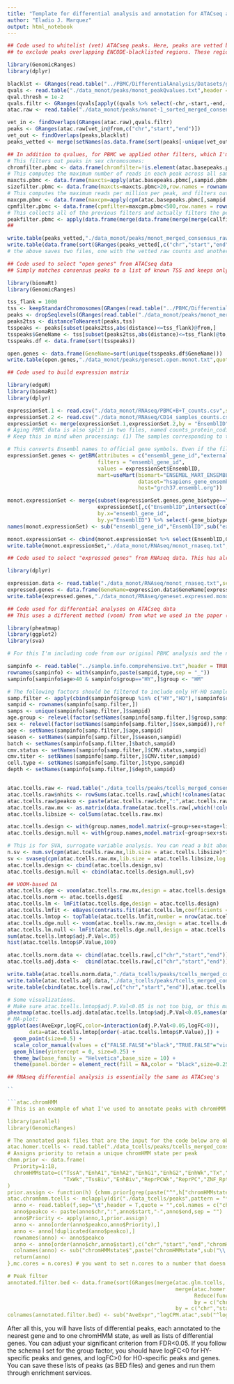 ```yaml
---
title: "Template for differential analysis and annotation for ATACseq and RNAseq data"
author: "Eladio J. Marquez"
output: html_notebook
---
```


```r
## Code used to whitelist (vet) ATACseq peaks. Here, peaks are vetted by qvalue (a measure of how much the peak is different from its local background) and 
## to exclude peaks overlapping ENCODE-blacklisted regions. These regions often suffer from poor mappability and reads there cannot be trusted.

library(GenomicRanges)
library(dplyr)

blacklst <- GRanges(read.table("../PBMC/DifferentialAnalysis/Datasets/genome/hg19.blacklists_merged.bed",sep = "\t",header = F,quote = "",col.names = c("chr","start","end","region.name"))) # need to edit. check data/support directory
qvals <- read.table("./data_monot/peaks/monot_peakQvalues.txt",header = T,quote = "",sep = "\t") # need to edit also, if using. check data/jax/atac
qval.thresh = 1e-2
qvals.filtr <- GRanges(qvals[apply((qvals %>% select(-chr,-start,-end,-peakco)) >= -log10(qval.thresh),1,function(x) sum(x)>1),] %>% select(chr,start,end))
atac.raw <- read.table("./data_monot/peaks/monot-1_sorted_merged_consensus_rawcounts.txt",sep = "\t",header = T,quote = "") # check data/jax/atac... you get the idea, so I won't further point this out

vet_in <- findOverlaps(GRanges(atac.raw),qvals.filtr)
peaks <- GRanges(atac.raw[vet_in@from,c("chr","start","end")])
vet_out <- findOverlaps(peaks,blacklst)
peaks_vetted <- merge(setNames(as.data.frame(sort(peaks[-unique(vet_out@from),]))[,1:3],c("chr","start","end")),atac.raw,by = c("chr","start","end"))

## In addition to qvalues, for PBMC we applied other filters, which I'm adding in the following code. You may want to implement those too, in any way you see fit:
# This filters out peaks in sex chromosomes:
chromfilter.pbmc <- data.frame(chromfilter=!is.element(atac.basepeaks.pbmc$chr,c("chrX","chrY")),row.names = rownames(atac.basepeaks.pbmc))
# This computes the maximum number of reads in each peak across all samples, and then filters out any peak with a maximum of 20 or fewer reads
maxcts.pbmc <- data.frame(maxcts=apply(atac.basepeaks.pbmc[,sampid.pbmc],1,max))
sizefilter.pbmc <- data.frame(maxcts=maxcts.pbmc>20,row.names = rownames(maxcts.pbmc))
# This computes the maximum reads per million per peak, and filters out peaks with 500 or more reads (probably a mapping artifact)
maxcpm.pbmc <- data.frame(maxcpm=apply(cpm(atac.basepeaks.pbmc[,sampid.pbmc],lib.size = libsize.atac.pbmc),1,max))
cpmfilter.pbmc <- data.frame(cpmfilter=maxcpm.pbmc<500,row.names = rownames(maxcpm.pbmc))
# This collects all of the previous filters and actually filters the peaks
peakfilter.pbmc <- apply(data.frame(merge(data.frame(merge(merge(callfilter.pbmc,qfilter.pbmc,by="row.names"),merge(sizefilter.pbmc,chromfilter.pbmc,by="row.names"),by = "Row.names"),row.names = 1),cpmfilter.pbmc,by = "row.names"),row.names = 1),1,andred)
##

write.table(peaks_vetted,"./data_monot/peaks/monot_merged_consensus_raw_atac_whitelisted.txt",sep = "\t",col.names = T,row.names = F,quote = F)
write.table(data.frame(sort(GRanges(peaks_vetted[,c("chr","start","end")])))[,c("seqnames","start","end")],"./data_monot/peaks/monot_merged_consensus_whitelisted.bed",sep = "\t",col.names = F,row.names = F,quote = F)
# the above saves two files, one with the vetted raw counts and another, referred to simply as "consensus peask" which contains only the peak locations

```

```r
## Code used to select "open genes" from ATACseq data
## Simply matches consensus peaks to a list of known TSS and keeps only those peaks whose center is within 1kb from a TSS

library(biomaRt)
library(GenomicRanges)

tss_flank = 1000
tss <- keepStandardChromosomes(GRanges(read.table("../PBMC/DifferentialAnalysis/Datasets/genome/refSeq_TSS_clean.bed",header = F,sep = "\t",quote = "",col.names = c("chr","start","end","strand","GeneName")))) # Loads TSS
peaks <- dropSeqlevels(GRanges(read.table("./data_monot/peaks/monot_merged_consensus_raw_atac_whitelisted.txt",sep = "\t",header = T,quote = "")[,c("chr","start","end")]),'chrM')
peaks2tss <- distanceToNearest(peaks,tss)
tsspeaks <- peaks[subset(peaks2tss,abs(distance)<=tss_flank)@from,]
tsspeaks$GeneName <- tss[subset(peaks2tss,abs(distance)<=tss_flank)@to,]$GeneName
tsspeaks.df <- data.frame(sort(tsspeaks))

open.genes <- data.frame(GeneName=sort(unique(tsspeaks.df$GeneName)))
write.table(open.genes,"./data_monot/peaks/geneset.open.monot.txt",quote = F,sep = "\t",col.names = T,row.names = F)

```

```r
## Code used to build expression matrix

library(edgeR)
library(biomaRt)
library(dplyr)

expressionSet.1 <- read.csv("./data_monot/RNAseq/PBMC+B+T_counts.csv",stringsAsFactors = F)
expressionSet.2 <- read.csv("./data_monot/RNAseq/CD14_samples_counts.csv",stringsAsFactors = F)
expressionSet <- merge(expressionSet.1,expressionSet.2,by = "EnsemblID")
# Aging PBMC data is also split in two files, named counts_protein_coding_genes_library_size_normalized.csv and expected_counts.txt.
# Keep this in mind when processing: (1) The samples corresponding to the ATAC samples are distributed between the two files (not all ATAC samples have RNA samples); (2) don't use samples whose name contains the name Nugen; (3) the first file is normalized so that each column adds up to 1e6, and only include protein-coding genes. You should match the rows of the two files AND THEN normalize the second file also so that columns add up to 1e6 (you can use the cpm function in the edgeR package, for example). Otherwise, the two sets of samples cannot be compared.

# This converts Ensembl names to official gene symbols. Even if the files above include gene symbols, I would replace them by their annotatios derived from fresh conversion from Ensembl ids.
expressionSet.genes <- getBM(attributes = c("ensembl_gene_id","external_gene_name","gene_biotype","chromosome_name"),
                             filters = "ensembl_gene_id",
                             values = expressionSet$EnsemblID,
                             mart=useMart(biomart="ENSEMBL_MART_ENSEMBL",
                                          dataset="hsapiens_gene_ensembl",
                                          host="grch37.ensembl.org"))

monot.expressionSet <- merge(subset(expressionSet.genes,gene_biotype=="protein_coding" & (!is.na(as.numeric(expressionSet.genes$chromosome_name)) | expressionSet.genes$chromosome_name %in% c("X","Y"))),
                             expressionSet[,c("EnsemblID",intersect(colnames(expressionSet),colnames(atac.monot.peakcalls)))],  # you don't have, or need, a "peakcalls" file. This intersect simply selects the RNAseq columns for which there is ATACseq data. You can use any of the data files headers to do this. 
                             by.x="ensembl_gene_id",
                             by.y="EnsemblID") %>% select(-gene_biotype,-chromosome_name)
names(monot.expressionSet) <- sub("ensembl_gene_id","EnsemblID",sub("external_gene_name","GeneName",colnames(monot.expressionSet)))

monot.expressionSet <- cbind(monot.expressionSet %>% select(EnsemblID,GeneName),data.frame(cpm(monot.expressionSet %>% select(-EnsemblID,-GeneName))))
write.table(monot.expressionSet,"./data_monot/RNAseq/monot_rnaseq.txt",sep = "\t",col.names = T,quote = F)

```

```r
## Code used to select "expressed genes" from RNAseq data. This has already been carried out in this dataset

library(dplyr)

expression.data <- read.table("./data_monot/RNAseq/monot_rnaseq.txt",sep = "\t",header = T,quote = "",stringsAsFactors = F)
expressed.genes <- data.frame(GeneName=expression.data$GeneName[expression.data %>% select(-GeneName,-EnsemblID) %>% cpm(.,log=F) %>% apply(.,1,function(x) sum(x>3)>1)],stringsAsFactors = F)
write.table(expressed.genes,"./data_monot/RNAseq/geneset.expressed.monot.txt",quote = F,sep = "\t",col.names = T,row.names = F)

```

```r
## Code used for differential analyses on ATACseq data
## This uses a different method (voom) from what we used in the paper (edgeR)

library(pheatmap)
library(ggplot2)
library(sva)

# For this I'm including code from our original PBMC analysis and the newer differential analyses, used for t cells. Let me know if you need help figuring out what goes where.

sampinfo <- read.table("../sample.info.comprehensive.txt",header = TRUE,sep = "\t",stringsAsFactors = F) # check data/jax
rownames(sampinfo) <- with(sampinfo,paste(sampid,type,sep = "_"))
sampinfo[sampinfo$age>40 & sampinfo$group=="HY",]$group <- "HM"

# The following factors should be filtered to include only HY-HO samples for which there are data, including only samples used in the paper (C,NH)
samp.filter <- apply(cbind(sampinfo$group %in% c("HY","HO"),!sampinfo$race %in% c("A","B"),!sampinfo$ethnicity=="H",!is.na(sampinfo$depth),!grepl("VHY402D[1,2,6,7].*",sampinfo$sampid),!sub("_.*","",sampinfo$sampid) %in% c("HO207","ND1","ND2")),1,andred)
sampid <- rownames(sampinfo[samp.filter,])
samps <- unique(sampinfo[samp.filter,]$sampid)
age.group <- relevel(factor(setNames(sampinfo[samp.filter,]$group,sampid)),ref = "HY") # this relevel/ref statement is actually what makes HY-specific peaks to have negative logs. By default, HY peaks would have positive logs.
sex <- relevel(factor(setNames(sampinfo[samp.filter,]$sex,sampid)),ref = "F")
age <- setNames(sampinfo[samp.filter,]$age,sampid)
season <- setNames(sampinfo[samp.filter,]$season,sampid)
batch <- setNames(sampinfo[samp.filter,]$batch,sampid)
cmv.status <- setNames(sampinfo[samp.filter,]$CMV.status,sampid)
cmv.titer <- setNames(sampinfo[samp.filter,]$CMV.titer,sampid)
cell.type <- setNames(sampinfo[samp.filter,]$type,sampid)
depth <- setNames(sampinfo[samp.filter,]$depth,sampid)


atac.tcells.raw <- read.table("./data_tcells/peaks/tcells_merged_consensus_raw_atac_whitelisted.txt",sep = "\t",header = T,quote = "") # this corresponds to the vetted peak file you generated above
atac.tcells.raw$nhits <- rowSums(atac.tcells.raw[,which(!colnames(atac.tcells.raw) %in% c("chr","start","end"))])
atac.tcells.raw$peakco <- paste(atac.tcells.raw$chr,":",atac.tcells.raw$start,"-",atac.tcells.raw$end,sep = "")
atac.tcells.raw.mx <- as.matrix(data.frame(atac.tcells.raw[,which(!colnames(atac.tcells.raw) %in% c("chr","start","end","nhits"))],row.names = "peakco"))
atac.tcells.libsize <- colSums(atac.tcells.raw.mx)

atac.tcells.design <- with(group.names,model.matrix(~group+sex+stage+lineage)) # in our paper, our design was sex+season+group
atac.tcells.design.null <- with(group.names,model.matrix(~group+sex+stage,data = data.frame(atac.tcells.libsize))) # the null design is sex+season (i.e. everything but what we are interested in)

# This is for SVA, surrogate variable analysis. You can read a bit about it and we can chat later on its purpose and benefits
n.sv <- num.sv(cpm(atac.tcells.raw.mx,lib.size = atac.tcells.libsize)*1e6,atac.tcells.design)
sv <- svaseq(cpm(atac.tcells.raw.mx,lib.size = atac.tcells.libsize,log = F)*1e6,atac.tcells.design,atac.tcells.design.null,n.sv = n.sv)$sv
atac.tcells.design <- cbind(atac.tcells.design,sv)
atac.tcells.design.null <- cbind(atac.tcells.design.null,sv)

## VOOM-based DA
atac.tcells.dge <- voom(atac.tcells.raw.mx,design = atac.tcells.design,plot = F)
atac.tcells.norm <- atac.tcells.dge$E
atac.tcells.lm <- lmFit(atac.tcells.dge,design = atac.tcells.design)
atac.tcells.lmfit <- eBayes(contrasts.fit(atac.tcells.lm,coefficients = "lineageCD8T"),trend = T,robust = T)
atac.tcells.lmtop <- topTable(atac.tcells.lmfit,number = nrow(atac.tcells.raw.mx),sort.by = "none",adjust.method = "BH")
atac.tcells.dge.null <- voom(atac.tcells.raw.mx,design = atac.tcells.design.null,plot = F)
atac.tcells.lm.null <- lmFit(atac.tcells.dge.null,design = atac.tcells.design.null)
sum(atac.tcells.lmtop$adj.P.Val<.05)
hist(atac.tcells.lmtop$P.Value,100)

atac.tcells.norm.data <- cbind(atac.tcells.raw[,c("chr","start","end")],atac.tcells.norm)
atac.tcells.adj.data <-  cbind(atac.tcells.raw[,c("chr","start","end")],atac.tcells.norm - fitted.MArrayLM(atac.tcells.lm.null))

write.table(atac.tcells.norm.data,"./data_tcells/peaks/tcells_merged_consensus_voom_atac_whitelisted.txt",quote = F,sep = "\t",row.names = F,col.names = T)
write.table(atac.tcells.adj.data,"./data_tcells/peaks/tcells_merged_consensus_adj_atac_whitelisted.txt",quote = F,sep = "\t",row.names = F,col.names = T)
write.table(cbind(atac.tcells.raw[,c("chr","start","end")],atac.tcells.lmtop),"./data_tcells/peaks/tcells_merged_consensus_atac_results.txt",quote = F,sep = "\t",row.names = F,col.names = T)

# Some visualizations.
# Make sure atac.tcells.lmtop$adj.P.Val<0.05 is not too big, or this may crash your computer. Start low (only plot, say, 2000 with lowest adj.P.Val) and increase from there
pheatmap(atac.tcells.adj.data[atac.tcells.lmtop$adj.P.Val<0.05,names(atac.tcells.libsize)],show_rownames = F,scale = "row",color = colorRampPalette(c("#3360a4","#1a8af9","cornsilk","firebrick3","darkred"))(100),cutree_cols = 2,clustering_distance_rows = "correlation",clustering_distance_cols = "correlation",clustering_method = "complete")
# MA-plot:
ggplot(aes(AveExpr,logFC,color=interaction(adj.P.Val<0.05,logFC<0)),
       data=atac.tcells.lmtop[order(-atac.tcells.lmtop$P.Value),]) +
  geom_point(size=0.5) +
  scale_color_manual(values = c("FALSE.FALSE"="black","TRUE.FALSE"="violetred2","FALSE.TRUE"="black","TRUE.TRUE"="darkorange"),guide=F) +
  geom_hline(yintercept = 0, size=0.25) +
  theme_bw(base_family = "Helvetica",base_size = 10) +
  theme(panel.border = element_rect(fill = NA,color = "black",size=0.25))

```

```r

## RNAseq differential analysis is essentially the same as ATACseq's

``

```atac.chromHMM
# This is an example of what I've used to annotate peaks with chromHMM states. The thing to keep in mind is that a single peak can be annotated with multiple chromHMM states, and so we use priority rules to decide on one annotation per peak. 

library(parallel)
library(GenomicRanges)

# The annotated peak files that are the input for the code below are obtained from running the consensus vetted peaks, obtained above, through the add_chromhmm.sh Unix script (@ scripts/annotation). You'll need to edit this script too, which is set up for PBMC and various other cell types. Note that this not only adds chromHMM annotations but also HOMER annotations (HOMER=annotatePeaks.pl). In addition to HOMER, you'll need to install BEDTools to run that.
atac.homer.tcells <- read.table("./data_tcells/peaks/tcells_merged_consensus_whitelisted_annotated.txt",sep = "\t",header = T,quote = "")
# Assigns priority to retain a unique chromHMM state per peak
chmm.prior <- data.frame(
  Priority=1:18,
  chromHMMstate=c("TssA","EnhA1","EnhA2","EnhG1","EnhG2","EnhWk","Tx","TssFlnk","TssFlnkU","TssFlnkD",
                  "TxWk","TssBiv","EnhBiv","ReprPCWk","ReprPC","ZNF_Rpts","Het","Quies")
)
prior.assign <- function(h) {chmm.prior[grep(paste("^",h["chromHMMstate"],"$",sep=""),chmm.prior$chromHMMstate),"Priority"]}
atac.chromhmm.tcells <- mclapply(dir("./data_tcells/peaks",pattern = "*chromHMM_*",full.names = T),function(f) {
  anno <- read.table(f,sep="\t",header = T,quote = "",col.names = c("chr","start","end","chromHMMstate"))
  anno$peakco <- paste(anno$chr,":",anno$start,"-",anno$end,sep = "")
  anno$Priority <- apply(anno,1,prior.assign)
  anno <- anno[order(anno$peakco,anno$Priority),]
  anno <- anno[!duplicated(anno$peakco),]
  rownames(anno) <- anno$peakco
  anno <- anno[order(anno$chr,anno$start),c("chr","start","end","chromHMMstate")]
  colnames(anno) <- sub("chromHMMstate$",paste("chromHMMstate",sub("\\.txt","",sub(".*chromHMM_","",f)),sep = "_"),colnames(anno))
  return(anno)
},mc.cores = n.cores) # you want to set n.cores to a number that doesn't crash your machine. Use detectCores() to figure out how many cores you have

# Peak filter
annotated.filter.bed <- data.frame(sort(GRanges(merge(atac.glm.tcells,
                                                      merge(atac.homer.tcells,
                                                            Reduce(function(x,y) merge(x,y,by = c("chr","start","end")),atac.chromhmm.tcells),
                                                            by = c("chr","start","end")),
                                                      by = c("chr","start","end")))))
colnames(annotated.filter.bed) <- sub("AveExpr","logCPM.atac",sub("^logFC$","logFC.atac",sub("^P.Value$","PValue.atac",sub("^adj.P.Val$","FDR.atac",sub("^GeneName$","GeneName.homer",sub("^seqnames$","chr",colnames(annotated.filter.bed))))))) # you may or may not include this step. I rename the columns to an old standard I use

```

After all this, you will have lists of differential peaks, each annotated to the nearest gene and to one chromHMM state, as well as lists of differential genes. You can adjust your significant criterion from FDR<0.05. If you follow the schema I set for the group factor, you should have logFC<0 for HY-specific peaks and genes, and logFC>0 for HO-specific peaks and genes. You can save these lists of peaks (as BED files) and genes and run them through enrichment services.

